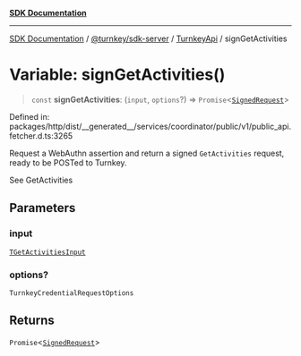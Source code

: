 [**SDK Documentation**](../../../../../README.mdx)

***

[SDK Documentation](../../../../../packages.mdx) / [@turnkey/sdk-server](../../../README.mdx) / [TurnkeyApi](../README.mdx) / signGetActivities

# Variable: signGetActivities()

> `const` **signGetActivities**: (`input`, `options`?) => `Promise`\<[`SignedRequest`](../../../../http/type-aliases/SignedRequest.mdx)\>

Defined in: packages/http/dist/\_\_generated\_\_/services/coordinator/public/v1/public\_api.fetcher.d.ts:3265

Request a WebAuthn assertion and return a signed `GetActivities` request, ready to be POSTed to Turnkey.

See GetActivities

## Parameters

### input

[`TGetActivitiesInput`](../type-aliases/TGetActivitiesInput.mdx)

### options?

`TurnkeyCredentialRequestOptions`

## Returns

`Promise`\<[`SignedRequest`](../../../../http/type-aliases/SignedRequest.mdx)\>
